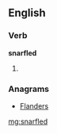 ==English==

===Verb===
'''snarfled'''

# {{past of|[[snarfle]]}}

===Anagrams===
* [[Flanders#English|Flanders]]

[[mg:snarfled]]